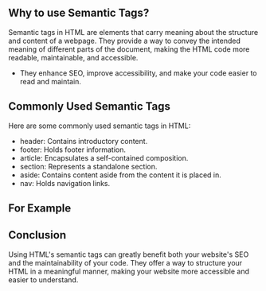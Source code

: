 
## Why to use Semantic Tags?

Semantic tags in HTML are elements that carry meaning about the structure and content of a webpage. They provide a way to convey the intended meaning of different parts of the document, making the HTML code more readable, maintainable, and accessible.

-   They enhance SEO, improve accessibility, and make your code easier to read and maintain.

## Commonly Used Semantic Tags

Here are some commonly used semantic tags in HTML:

-   header: Contains introductory content.
-   footer: Holds footer information.
-   article: Encapsulates a self-contained composition.
-   section: Represents a standalone section.
-   aside: Contains content aside from the content it is placed in.
-   nav: Holds navigation links.

## For Example

<CodePreview code={SemanticCode} file="index.html" />

## Conclusion

Using HTML's semantic tags can greatly benefit both your website's SEO and the maintainability of your code. They offer a way to structure your HTML in a meaningful manner, making your website more accessible and easier to understand.
